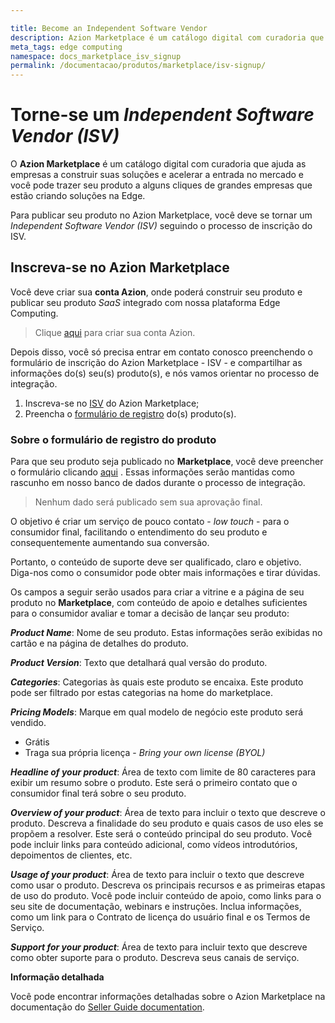```yaml
---

title: Become an Independent Software Vendor
description: Azion Marketplace é um catálogo digital com curadoria que ajuda as empresas a construir suas soluções e acelerar a entrada no mercado e você pode trazer seu produto a alguns cliques de grandes empresas que estão criando soluções na Edge.
meta_tags: edge computing
namespace: docs_marketplace_isv_signup
permalink: /documentacao/produtos/marketplace/isv-signup/
---
```


# Torne-se um *Independent Software Vendor (ISV)*



O **Azion Marketplace** é um catálogo digital com curadoria que ajuda as empresas a construir suas soluções e acelerar a entrada no mercado e você pode trazer seu produto a alguns cliques de grandes empresas que estão criando soluções na Edge.

Para publicar seu produto no Azion Marketplace, você deve se tornar um *Independent Software Vendor (ISV)* seguindo o processo de inscrição do ISV.

## Inscreva-se no Azion Marketplace 

Você deve criar sua **conta Azion**, onde poderá construir seu produto e publicar seu produto *SaaS* integrado com nossa plataforma Edge Computing.

> Clique [aqui](https://manager.azion.com/signup/) para criar sua conta Azion. 

Depois disso, você só precisa entrar em contato conosco preenchendo o formulário de inscrição do Azion Marketplace - ISV -  e compartilhar as informações do(s) seu(s) produto(s), e nós vamos orientar no processo de integração.

1. Inscreva-se no [ISV](https://forms.gle/98E1AhsQAEoWBKSq9) do Azion Marketplace;
2. Preencha o [formulário de registro](https://forms.gle/MfJQXFaAbHyFERSq8) do(s) produto(s).

### Sobre o formulário de registro do produto

Para que seu produto seja publicado no **Marketplace**, você deve preencher o formulário clicando [aqui](https://forms.gle/MfJQXFaAbHyFERSq8) . Essas informações serão mantidas como rascunho em nosso banco de dados durante o processo de integração. 

> Nenhum dado será publicado sem sua aprovação final.

O objetivo é criar um serviço de pouco contato - *low touch* - para o consumidor final, facilitando o entendimento do seu produto e consequentemente aumentando sua conversão.

Portanto, o conteúdo de suporte deve ser qualificado, claro e objetivo. Diga-nos como o consumidor pode obter mais informações e tirar dúvidas.

Os campos a seguir serão usados para criar a vitrine e a página de seu produto no **Marketplace**, com conteúdo de apoio e detalhes suficientes para o consumidor avaliar e tomar a decisão de lançar seu produto:

_**Product Name**_: Nome de seu produto. Estas informações serão exibidas no cartão e na página de detalhes do produto.

_**Product Version**_: Texto que detalhará qual versão do produto.

_**Categories**_: Categorias às quais este produto se encaixa. Este produto pode ser filtrado por estas categorias na home do marketplace.

_**Pricing Models**_: Marque em qual modelo de negócio este produto será vendido.

- Grátis
- Traga sua própria licença - *Bring your own license (BYOL)*

_**Headline of your product**_: Área de texto com limite de 80 caracteres para exibir um resumo sobre o produto. Este será o primeiro contato que o consumidor final terá sobre o seu produto.

_**Overview of your product**_: Área de texto para incluir o texto que descreve o produto. Descreva a finalidade do seu produto e quais casos de uso eles se propõem a resolver. Este será o conteúdo principal do seu produto. Você pode incluir links para conteúdo adicional, como vídeos introdutórios, depoimentos de clientes, etc.

_**Usage of your product**_: Área de texto para incluir o texto que descreve como usar o produto. Descreva os principais recursos e as primeiras etapas de uso do produto. Você pode incluir conteúdo de apoio, como links para o seu site de documentação, webinars e instruções. Inclua informações, como um link para o Contrato de licença do usuário final e os Termos de Serviço.

_**Support for your product**_: Área de texto para incluir texto que descreve como obter suporte para o produto. Descreva seus canais de serviço.

**Informação detalhada**

Você pode encontrar informações detalhadas sobre o Azion Marketplace na documentação do  [Seller Guide documentation](https://www.azion.com/pt-br/documentacao/produtos/marketplace/marketplace-seller-guide/).


